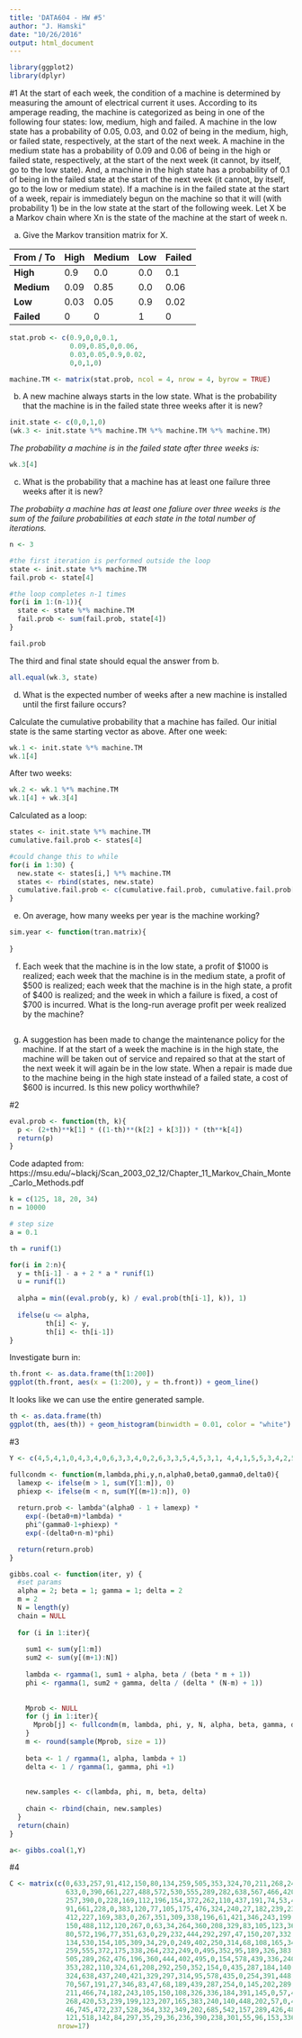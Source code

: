 ```yaml
---
title: 'DATA604 - HW #5'
author: "J. Hamski"
date: "10/26/2016"
output: html_document
---
```

```r
library(ggplot2)
library(dplyr)
```

#1 
At the start of each week, the condition of a machine is determined by measuring the amount of electrical current it uses. According to its amperage reading, the machine is categorized as being in one of the following four states: low, medium, high and failed. A machine in the low state has a probability of 0.05, 0.03, and 0.02 of being in the medium, high, or failed state, respectively, at the start of the next week. A machine in the medium state has a probability of 0.09 and 0.06 of being in the high or failed state, respectively, at the start of the next week (it cannot, by itself, go to the low state). And, a machine in the high state has a probability of 0.1 of being in the failed state at the start of the next week (it cannot, by itself, go to the low or medium state). If a machine is in the failed state at the start of a week, repair is immediately begun on the machine so that it will (with probability 1) be in the low state at the start of the following week. Let X be a Markov chain where Xn is the state of the machine at the start of week n.

a) Give the Markov transition matrix for X.

From / To | High | Medium | Low | Failed  
-------- | ---- | ----- | --- | ------
**High** | 0.9 | 0.0 | 0.0 | 0.1
**Medium** | 0.09 | 0.85 | 0.0 | 0.06
**Low** | 0.03 | 0.05 | 0.9 | 0.02
**Failed** | 0 | 0 | 1 | 0

```r
stat.prob <- c(0.9,0,0,0.1,
               0.09,0.85,0,0.06,
               0.03,0.05,0.9,0.02,
               0,0,1,0)

machine.TM <- matrix(stat.prob, ncol = 4, nrow = 4, byrow = TRUE)
```

b) A new machine always starts in the low state. What is the probability that the machine is in the failed state three weeks after it is new?

```r
init.state <- c(0,0,1,0)
(wk.3 <- init.state %*% machine.TM %*% machine.TM %*% machine.TM)
```
*The probability a machine is in the failed state after three weeks is:*  
```r
wk.3[4]
```

c) What is the probability that a machine has at least one failure three weeks after it is new?

*The probabiity a machine has at least one faliure over three weeks is the sum of the failure probabilities at each state in the total number of iterations.*
```r
n <- 3

#the first iteration is performed outside the loop
state <- init.state %*% machine.TM
fail.prob <- state[4]

#the loop completes n-1 times
for(i in 1:(n-1)){
  state <- state %*% machine.TM 
  fail.prob <- sum(fail.prob, state[4])
}

fail.prob
```

The third and final state should equal the answer from b.
```r
all.equal(wk.3, state)
```

d) What is the expected number of weeks after a new machine is installed until the first failure occurs?

Calculate the cumulative probability that a machine has failed. Our initial state is the same starting vector as above. After one week:
```r
wk.1 <- init.state %*% machine.TM
wk.1[4]
```
After two weeks:
```r
wk.2 <- wk.1 %*% machine.TM
wk.1[4] + wk.3[4]
```

Calculated as a loop:
```r
states <- init.state %*% machine.TM
cumulative.fail.prob <- states[4]

#could change this to while
for(i in 1:30) {
  new.state <- states[i,] %*% machine.TM
  states <- rbind(states, new.state)
  cumulative.fail.prob <- c(cumulative.fail.prob, cumulative.fail.prob[i] + new.state[4])
}

```


e) On average, how many weeks per year is the machine working?
```r
sim.year <- function(tran.matrix){
  
}
```

f) Each week that the machine is in the low state, a profit of $1000 is realized; each week that the machine is in the medium state, a profit of $500 is realized; each week that the machine is in the high state, a profit of $400 is realized; and the week in which a failure is fixed, a cost of $700 is incurred. What is the long-run average profit per week realized by the machine?
```r

```


g) A suggestion has been made to change the maintenance policy for the machine. If at the start of a week the machine is in the high state, the machine will be taken out of service and repaired so that at the start of the next week it will again be in the low state. When a repair is made due to the machine being in the high state instead of a failed state, a cost of $600 is incurred. Is this new policy worthwhile?

#2
```r
eval.prob <- function(th, k){
  p <- (2+th)**k[1] * ((1-th)**(k[2] + k[3])) * (th**k[4])
  return(p)
}
```

Code adapted from: https://msu.edu/~blackj/Scan_2003_02_12/Chapter_11_Markov_Chain_Monte_Carlo_Methods.pdf
```r
k = c(125, 18, 20, 34)
n = 10000

# step size
a = 0.1

th = runif(1)

for(i in 2:n){
  y = th[i-1] - a + 2 * a * runif(1)
  u = runif(1)
  
  alpha = min((eval.prob(y, k) / eval.prob(th[i-1], k)), 1)
  
  ifelse(u <= alpha,
         th[i] <- y,
         th[i] <- th[i-1])
}
```

Investigate burn in:
```r
th.front <- as.data.frame(th[1:200])
ggplot(th.front, aes(x = (1:200), y = th.front)) + geom_line()
```

It looks like we can use the entire generated sample. 
```r
th <- as.data.frame(th)
ggplot(th, aes(th)) + geom_histogram(binwidth = 0.01, color = "white")
```

#3

```r
Y <- c(4,5,4,1,0,4,3,4,0,6,3,3,4,0,2,6,3,3,5,4,5,3,1, 4,4,1,5,5,3,4,2,5,2,2,3,4,2,1,3,2,2,1,1,1,1,3, 0,0,1,0,1,1,0,0,3,1,0,3,2,2,0,1,1,1,0,1,0,1,0, 0,0,2,1,0,0,0,1,1,0,2,3,3,1,1,2,1,1,1,1,2,4,2, 0,0,0,1,4,0,0,0,1,0,0,0,0,0,1,0,0,1,0,1)
```

```r
fullcondm <- function(m,lambda,phi,y,n,alpha0,beta0,gamma0,delta0){
  lamexp <- ifelse(m > 1, sum(Y[1:m]), 0)
  phiexp <- ifelse(m < n, sum(Y[(m+1):n]), 0)
  
  return.prob <- lambda^(alpha0 - 1 + lamexp) * 
    exp(-(beta0+m)*lambda) *
    phi^(gamma0-1+phiexp) * 
    exp(-(delta0+n-m)*phi)

  return(return.prob)
}

```

```r
gibbs.coal <- function(iter, y) {
  #set params
  alpha = 2; beta = 1; gamma = 1; delta = 2
  m = 2
  N = length(y)
  chain = NULL
  
  for (i in 1:iter){
    
    sum1 <- sum(y[1:m])
    sum2 <- sum(y[(m+1):N])
    
    lambda <- rgamma(1, sum1 + alpha, beta / (beta * m + 1))
    phi <- rgamma(1, sum2 + gamma, delta / (delta * (N-m) + 1))
    
    
    Mprob <- NULL    
    for (j in 1:iter){
      Mprob[j] <- fullcondm(m, lambda, phi, y, N, alpha, beta, gamma, delta)
    }
    m <- round(sample(Mprob, size = 1))
    
    beta <- 1 / rgamma(1, alpha, lambda + 1)
    delta <- 1 / rgamma(1, gamma, phi +1)
    
    
    new.samples <- c(lambda, phi, m, beta, delta)
    
    chain <- rbind(chain, new.samples)
  }
  return(chain)
}
```


```r

a<- gibbs.coal(1,Y)
```


#4

```r
C <- matrix(c(0,633,257,91,412,150,80,134,259,505,353,324,70,211,268,246,121,
              633,0,390,661,227,488,572,530,555,289,282,638,567,466,420,745,518,
              257,390,0,228,169,112,196,154,372,262,110,437,191,74,53,472,142,
              91,661,228,0,383,120,77,105,175,476,324,240,27,182,239,237,84,
              412,227,169,383,0,267,351,309,338,196,61,421,346,243,199,528,297,
              150,488,112,120,267,0,63,34,264,360,208,329,83,105,123,364,35,
              80,572,196,77,351,63,0,29,232,444,292,297,47,150,207,332,29,
              134,530,154,105,309,34,29,0,249,402,250,314,68,108,165,349,36,
              259,555,372,175,338,264,232,249,0,495,352,95,189,326,383,202,236,
              505,289,262,476,196,360,444,402,495,0,154,578,439,336,240,685,390,
              353,282,110,324,61,208,292,250,352,154,0,435,287,184,140,542,238,
              324,638,437,240,421,329,297,314,95,578,435,0,254,391,448,157,301,
              70,567,191,27,346,83,47,68,189,439,287,254,0,145,202,289,55,
              211,466,74,182,243,105,150,108,326,336,184,391,145,0,57,426,96,
              268,420,53,239,199,123,207,165,383,240,140,448,202,57,0,483,153,
              46,745,472,237,528,364,332,349,202,685,542,157,289,426,483,0,336,
              121,518,142,84,297,35,29,36,236,390,238,301,55,96,153,336,0),
            nrow=17)
```

